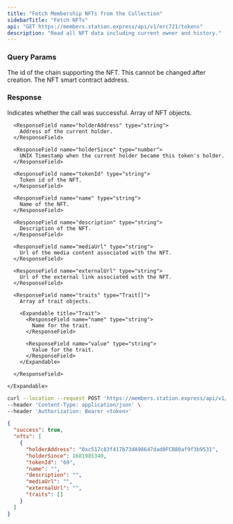 ```yaml
---
title: "Fetch Membership NFTs from the Collection"
sidebarTitle: "Fetch NFTs"
api: "GET https://members.station.express/api/v1/erc721/tokens"
description: "Read all NFT data including current owner and history."
---
```


### Query Params

<ParamField body="chainId" type="number" required>
  The id of the chain supporting the NFT. This cannot be changed after creation.
</ParamField>

<ParamField query="contractAddress" type="string" required>
  The NFT smart contract address.
</ParamField>

### Response

<ResponseField name="success" type="boolean">
  Indicates whether the call was successful.
</ResponseField>

<ResponseField name="nfts" type="Nft[]">
  Array of NFT objects.

  <Expandable title="NFT">

      <ResponseField name="holderAddress" type="string">
        Address of the current holder.
      </ResponseField>

      <ResponseField name="holderSince" type="number">
        UNIX Timestamp when the current holder became this token's holder.
      </ResponseField>

      <ResponseField name="tokenId" type="string">
        Token id of the NFT.
      </ResponseField>

      <ResponseField name="name" type="string">
        Name of the NFT.
      </ResponseField>

      <ResponseField name="description" type="string">
        Description of the NFT.
      </ResponseField>

      <ResponseField name="mediaUrl" type="string">
        Url of the media content associated with the NFT.
      </ResponseField>

      <ResponseField name="externalUrl" type="string">
        Url of the external link associated with the NFT.
      </ResponseField>

      <ResponseField name="traits" type="Trait[]">
        Array of trait objects.

        <Expandable title="Trait">
          <ResponseField name="name" type="string">
            Name for the trait.
          </ResponseField>

          <ResponseField name="value" type="string">
            Value for the trait.
          </ResponseField>
        </Expandable>

      </ResponseField>

    </Expandable>

</ResponseField>

<RequestExample>

```bash Example Request
curl --location --request POST 'https://members.station.express/api/v1/erc721/tokens?contractAddress=0x67F4732266C7300cca593C814d46bee72e40659F' \
--header 'Content-Type: application/json' \
--header 'Authorization: Bearer <token>'
```

</RequestExample>

<ResponseExample>

```json Response
{
  "success": true,
  "nfts": [
    {
      "holderAddress": "0xc517c83f417b73dA98647dad0FCB80af9f3b9531",
      "holderSince": 1681985340,
      "tokenId": "69",
      "name": "",
      "description": "",
      "mediaUrl": "",
      "externalUrl": "",
      "traits": []
    }
  ]
}
```

</ResponseExample>
